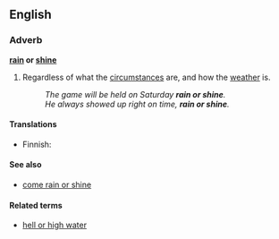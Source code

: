 ==English==

===Adverb===
'''[[rain]] or [[shine]]'''
#{{idiom}} Regardless of what the [[circumstance]]s are, and how the [[weather]] is.
#: ''The game will be held on Saturday '''rain or shine'''.''
#: ''He always showed up right on time, '''rain or shine'''.''

====Translations====
{{trans-top|science fiction device}}
* Finnish: {{t+|fi|satoi tai paistoi}}
{{trans-mid}}
{{trans-bottom}}

====See also====
*[[come rain or shine]]

====Related terms====
*[[hell or high water]]